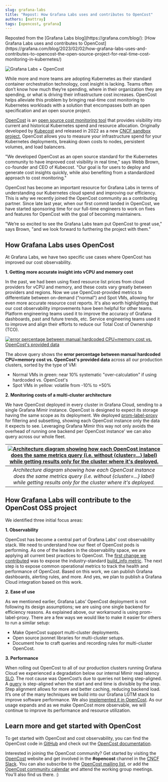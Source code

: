 ```yaml
---
slug: grafana-labs
title: "Repost: How Grafana Labs uses and contributes to OpenCost"
authors: [mattray]
tags: [opencost, grafana]
---
```

<head>
    <link rel="canonical" href="https://grafana.com/blog/2023/02/02/how-grafana-labs-uses-and-contributes-to-opencost-the-open-source-project-for-real-time-cost-monitoring-in-kubernetes/"/>
</head>
Reposted from the [Grafana Labs blog](https://grafana.com/blog/): [How Grafana Labs uses and contributes to OpenCost](https://grafana.com/blog/2023/02/02/how-grafana-labs-uses-and-contributes-to-opencost-the-open-source-project-for-real-time-cost-monitoring-in-kubernetes/)

![Grafana Labs + OpenCost](./img/image3.png)

<!--truncate-->

While more and more teams are adopting Kubernetes as their standard container orchestration technology, cost insight is lacking. Teams often don’t know how much they’re spending, where in their organization they are spending, or what is driving their infrastructure cost increases. OpenCost helps alleviate this problem by bringing real-time cost monitoring to Kubernetes workloads with a solution that encompasses both an open specification and an open source project.

[OpenCost](https://www.opencost.io/) is an [open source cost monitoring tool](https://github.com/opencost/opencost) that provides visibility into current and historical Kubernetes spend and resource allocation. Originally developed by [Kubecost](https://www.kubecost.com/) and released in 2022 as a new [CNCF sandbox project](https://www.cncf.io/projects/opencost/), OpenCost allows you to measure your infrastructure spend for your Kubernetes deployments, breaking down costs to nodes, persistent volumes, and load balancers.

"We developed OpenCost as an open source standard for the Kubernetes community to have improved cost visibility in real time," says Webb Brown, co-founder and CEO of Kubecost. "Our goal is for users to deploy and generate cost insights quickly, while also benefiting from a standardized approach to cost monitoring."

OpenCost has become an important resource for Grafana Labs in terms of understanding our Kubernetes cloud spend and improving our efficiency. This is why we recently joined the OpenCost community as a contributing partner. Since late last year, when our first commit landed in OpenCost, we have started sponsoring time for our full-time engineers to work on fixes and features for OpenCost with the goal of becoming maintainers.

"We’re so excited to see the Grafana Labs team put OpenCost to great use," says Brown, "and we look forward to furthering the project with them."

## How Grafana Labs uses OpenCost

At Grafana Labs, we have two specific use cases where OpenCost has improved our cost observability.

**1. Getting more accurate insight into vCPU and memory cost**

In the past, we had been using fixed resource list prices from cloud providers for vCPU and memory, and these costs vary greatly between providers and regions. Now we use OpenCost-provided metrics to differentiate between on-demand (“normal”) and Spot VMs, allowing for even more accurate resource cost reports. It's also worth highlighting that our cost observability improvements have been helpful for other teams. Platform engineering teams used it to improve the accuracy of Grafana dashboards, past and future trends, etc. Service engineering teams used it to improve and align their efforts to reduce our Total Cost of Ownership (TCO).

[![error percentage between manual hardcoded CPU+memory cost vs. OpenCost's provided data](./img/image1.png)](./img/image1.png)

The above query shows the **error percentage between manual hardcoded CPU+memory cost vs. OpenCost's provided data** across all our production clusters, sorted by the type of VM:
* Normal VMs in green: near 10% systematic "over-calculation" if using hardcoded vs. OpenCost's
* Spot VMs in yellow: volatile from -10% to +50%

**2. Monitoring costs of a multi-cluster architecture**

We have OpenCost deployed in every cluster in Grafana Cloud, sending to a single Grafana Mimir instance. OpenCost is designed to expect its storage having the same scope as its deployment. We deployed [prom-label-proxy](https://github.com/prometheus-community/prom-label-proxy) for filtering and subsetting, showing each OpenCost instance only the data it expects to see. Leveraging Grafana Mimir this way not only avoids the overhead of running one backend per OpenCost instance' we can also query across our whole fleet.

| [![Architecture diagram showing how each OpenCost instance does the same metrics query (i.e. without \{cluster=...\} label) while getting results only for the cluster where it's deployed.](./img/image2.png)](./img/image2.png) |
| :--: |
| *Architecture diagram showing how each OpenCost instance does the same metrics query (i.e. without \{cluster=...\} label) while getting results only for the cluster where it's deployed.* |


## How Grafana Labs will contribute to the OpenCost OSS project

We identified three initial focus areas:

**1. Observability**

OpenCost has become a central part of Grafana Labs’ cost observability stack. We need to understand how our fleet of OpenCost pods is performing. As one of the leaders in the observability space, we are applying all current best practices to OpenCost. The [first change we contributed](https://github.com/opencost/opencost/pull/1577) was to expose the industry-standard [build_info metric](https://www.robustperception.io/exposing-the-software-version-to-prometheus/). The next step is to expose common operational metrics to track the health and performance of OpenCost. Based on this work, we can publish Grafana dashboards, alerting rules, and more. And yes, we plan to publish a Grafana Cloud integration based on this work.

**2. Ease of use**

As we mentioned earlier, Grafana Labs’ OpenCost deployment is not following its design assumptions; we are using one single backend for efficiency reasons. As explained above, our workaround is using prom-label-proxy. There are a few ways we would like to make it easier for others to run a similar setup:
* Make OpenCost support multi-cluster deployments.
* Open source jsonnet libraries for multi-cluster setups.
* Document how to craft queries and recording rules for multi-cluster OpenCost.

**3. Performance**

When rolling out OpenCost to all of our production clusters running Grafana Cloud we experienced a degradation below our internal Mimir read latency [SLO](https://grafana.com/blog/2022/04/18/service-level-objectives-how-slos-have-changed-the-business-of-observability/). The root cause was OpenCost’s due to queries not being step-aligned. A [query](https://grafana.com/docs/grafana/latest/panels-visualizations/query-transform-data/) is step-aligned when the start and end time is divisible by the step. Step alignment allows for more and better caching, reducing backend load. It’s one of the many techniques we build into our Grafana LGTM stack to improve software performance. We also [implemented it in OpenCost](https://github.com/opencost/opencost/pull/1473). As our usage expands and as we make OpenCost more observable, we will continue to improve its performance and resource utilization.

## Learn more and get started with OpenCost

To get started with OpenCost and cost observability, you can find the OpenCost code in [GitHub](https://github.com/opencost) and check out the [OpenCost documentation](https://www.opencost.io/docs/).

Interested in joining the OpenCost community? Get started by visiting the [OpenCost](https://opencost.io) website and get involved in the **#opencost** channel in the [CNCF Slack](https://slack.cncf.io/). You can also subscribe to the [OpenCost mailing list](https://groups.google.com/g/opencost-community), or add the [OpenCost community calendar](https://calendar.google.com/calendar/embed?src=c_c0f7q56e5eeod3j89bb320fvjg%40group.calendar.google.com&ctz=America%2FLos_Angeles) and attend the working group meetings. You’ll also find us there. :)
